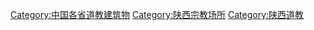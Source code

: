 [[Category:中国各省道教建筑物|Category:中国各省道教建筑物]]
[[Category:陕西宗教场所|Category:陕西宗教场所]]
[[Category:陕西道教|Category:陕西道教]]